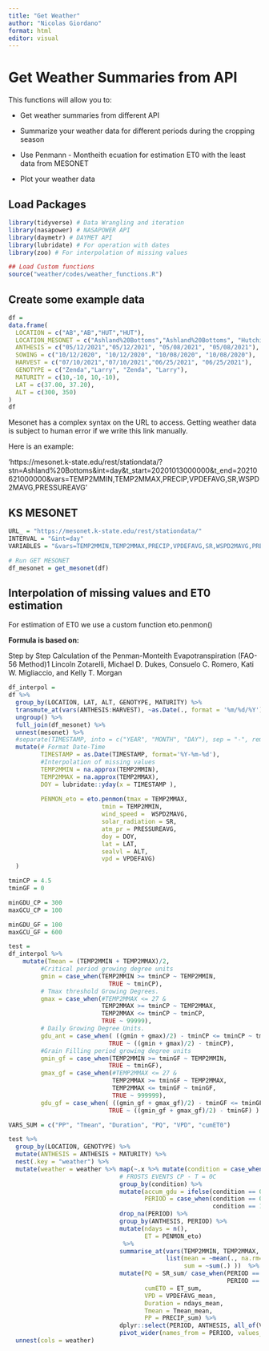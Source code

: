 ```yaml
---
title: "Get Weather"
author: "Nicolas Giordano"
format: html
editor: visual
---
```


# Get Weather Summaries from API

This functions will allow you to:

-   Get weather summaries from different API

-   Summarize your weather data for different periods during the cropping season

-   Use Penmann - Montheith ecuation for estimation ET0 with the least data from MESONET

-   Plot your weather data

## Load Packages

```r
library(tidyverse) # Data Wrangling and iteration
library(nasapower) # NASAPOWER API
library(daymetr) # DAYMET API
library(lubridate) # For operation with dates
library(zoo) # For interpolation of missing values

## Load Custom functions
source("weather/codes/weather_functions.R")
```

## Create some example data

```r
df = 
data.frame(
  LOCATION = c("AB","AB","HUT","HUT"), 
  LOCATION_MESONET = c("Ashland%20Bottoms","Ashland%20Bottoms", "Hutchinson%2010SW","Hutchinson%2010SW"),
  ANTHESIS = c("05/12/2021","05/12/2021", "05/08/2021", "05/08/2021"), 
  SOWING = c("10/12/2020", "10/12/2020", "10/08/2020", "10/08/2020"), 
  HARVEST = c("07/10/2021","07/10/2021","06/25/2021", "06/25/2021"),
  GENOTYPE = c("Zenda","Larry", "Zenda", "Larry"), 
  MATURITY = c(10,-10, 10,-10), 
  LAT = c(37.00, 37.20), 
  ALT = c(300, 350)
)
df
```

Mesonet has a complex syntax on the URL to access. Getting weather data is subject to human error if we write this link manually.

Here is an example:

'https://mesonet.k-state.edu/rest/stationdata/?stn=Ashland%20Bottoms&int=day&t_start=20201013000000&t_end=20210621000000&vars=TEMP2MMIN,TEMP2MMAX,PRECIP,VPDEFAVG,SR,WSPD2MAVG,PRESSUREAVG'

## KS MESONET

```r
URL_ = "https://mesonet.k-state.edu/rest/stationdata/"
INTERVAL = "&int=day"
VARIABLES = "&vars=TEMP2MMIN,TEMP2MMAX,PRECIP,VPDEFAVG,SR,WSPD2MAVG,PRESSUREAVG"

# Run GET MESONET
df_mesonet = get_mesonet(df)

```

## Interpolation of missing values and  ET0 estimation

For estimation of ET0 we use a custom function eto.penmon()

**Formula is based on:**

Step by Step Calculation of the Penman-Monteith
Evapotranspiration (FAO-56 Method)1
Lincoln Zotarelli, Michael D. Dukes, Consuelo C. Romero, Kati W. Migliaccio, and Kelly T.
Morgan

```r
df_interpol = 
df %>% 
  group_by(LOCATION, LAT, ALT, GENOTYPE, MATURITY) %>% 
  transmute_at(vars(ANTHESIS:HARVEST), ~as.Date(., format = '%m/%d/%Y')) %>% 
  ungroup() %>% 
  full_join(df_mesonet) %>% 
  unnest(mesonet) %>% 
  #separate(TIMESTAMP, into = c("YEAR", "MONTH", "DAY"), sep = "-", remove = FALSE) %>% 
  mutate(# Format Date-Time
         TIMESTAMP = as.Date(TIMESTAMP, format='%Y-%m-%d'),
         #Interpolation of missing values
         TEMP2MMIN = na.approx(TEMP2MMIN), 
         TEMP2MMAX = na.approx(TEMP2MMAX), 
         DOY = lubridate::yday(x = TIMESTAMP ), 
         
         PENMON_eto = eto.penmon(tmax = TEMP2MMAX, 
                          tmin = TEMP2MMIN,
                          wind_speed =  WSPD2MAVG, 
                          solar_radiation = SR,
                          atm_pr = PRESSUREAVG, 
                          doy = DOY,
                          lat = LAT,
                          sealvl = ALT,
                          vpd = VPDEFAVG)
  )
```

```r
tminCP = 4.5
tminGF = 0

minGDU_CP = 300
maxGCU_CP = 100

minGDU_GF = 100
maxGCU_GF = 600

test = 
df_interpol %>% 
    mutate(Tmean = (TEMP2MMIN + TEMP2MMAX)/2, 
         #Critical period growing degree units
         gmin = case_when(TEMP2MMIN >= tminCP ~ TEMP2MMIN, 
                            TRUE ~ tminCP),
         # Tmax threshold Growing Degrees.
         gmax = case_when(#TEMP2MMAX <= 27 & 
                          TEMP2MMAX >= tminCP ~ TEMP2MMAX,
                          TEMP2MMAX <= tminCP ~ tminCP,
                          TRUE ~ 99999),
         # Daily Growing Degree Units.
         gdu_ant = case_when( ((gmin + gmax)/2) - tminCP <= tminCP ~ tminCP,
                            TRUE ~ ((gmin + gmax)/2) - tminCP),
         #Grain Filling period growing degree units
         gmin_gf = case_when(TEMP2MMIN >= tminGF ~ TEMP2MMIN, 
                            TRUE ~ tminGF), 
         gmax_gf = case_when(#TEMP2MMAX <= 27 &
                             TEMP2MMAX >= tminGF ~ TEMP2MMAX,
                             TEMP2MMAX <= tminGF ~ tminGF,
                             TRUE ~ 999999),
         gdu_gf = case_when( ((gmin_gf + gmax_gf)/2) - tminGF <= tminGF ~ tminGF,
                            TRUE ~ ((gmin_gf + gmax_gf)/2) - tminGF) )

VARS_SUM = c("PP", "Tmean", "Duration", "PQ", "VPD", "cumET0")

test %>% 
  group_by(LOCATION, GENOTYPE) %>% 
  mutate(ANTHESIS = ANTHESIS + MATURITY) %>% 
  nest(.key = "weather") %>% 
  mutate(weather = weather %>% map(~.x %>% mutate(condition = case_when(TIMESTAMP >= ANTHESIS ~ 1,T ~ 0)) %>%
                               # FROSTS EVENTS CP - T = 0C
                               group_by(condition) %>% 
                               mutate(accum_gdu = ifelse(condition == 0,  rev(cumsum(rev(gdu_ant))), cumsum(gdu_ant)),
                                      PERIOD = case_when(condition == 0 & accum_gdu <= minGDU_CP | condition == 1 & accum_gdu <= maxGCU_CP ~ "CP",
                                                         condition == 1 & accum_gdu >= minGDU_GF & accum_gdu <= maxGCU_GF ~ "GF", T~ NA_character_) ) %>% 
                               drop_na(PERIOD) %>% 
                               group_by(ANTHESIS, PERIOD) %>%
                               mutate(ndays = n(), 
                                      ET = PENMON_eto)
                                %>% 
                               summarise_at(vars(TEMP2MMIN, TEMP2MMAX, VPDEFAVG, ET, Tmean, PRECIP, ndays, SR, gdu_ant, gdu_gf),
                                            list(mean = ~mean(., na.rm=T), 
                                                 sum = ~sum(.) ))  %>% 
                               mutate(PQ = SR_sum/ case_when(PERIOD == "CP"~ gdu_ant_sum,
                                                             PERIOD == "GF"~ gdu_gf_sum), 
                                      cumET0 = ET_sum, 
                                      VPD = VPDEFAVG_mean,
                                      Duration = ndays_mean, 
                                      Tmean = Tmean_mean,
                                      PP = PRECIP_sum) %>% 
                               dplyr::select(PERIOD, ANTHESIS, all_of(VARS_SUM)) %>%
                               pivot_wider(names_from = PERIOD, values_from = c(PP:ncol(.)))  )) %>% 
  unnest(cols = weather)
```


